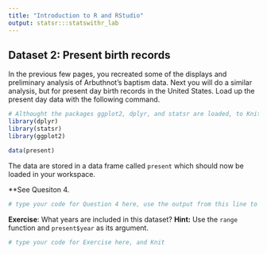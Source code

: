 ```yaml
---
title: "Introduction to R and RStudio"
output: statsr:::statswithr_lab
---
```


## Dataset 2: Present birth records

In the previous few pages, you recreated some of the displays and preliminary analysis of Arbuthnot's baptism data. Next you will do a similar analysis, but for present day birth records in the United States. Load up the present day data with the following command.

```r
# Althought the packages ggplot2, dplyr, and statsr are loaded, to Knit, you must have the library functions in your .Rmd file. Don't erase this code block!
library(dplyr)
library(statsr)
library(ggplot2)
```

```r
data(present)
```

The data are stored in a data frame called `present` which should now be loaded in your workspace.

**See Quesiton 4.

```r
# type your code for Question 4 here, use the output from this line to answer Question 4, and Knit

```

<div id="exercise">
**Exercise**: What years are included in this dataset? **Hint:** Use the `range` function and `present$year` as its argument.
</div>

```r
# type your code for Exercise here, and Knit

```

